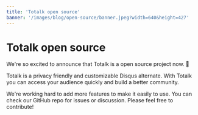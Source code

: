 ```yaml
---
title: 'Totalk open source'
banner: '/images/blog/open-source/banner.jpeg?width=640&height=427'
---
```


# Totalk open source

We're so excited to announce that Totalk is a open source project now. 🚀

Totalk is a privacy friendly and customizable Disqus alternate. With Totalk you can access your audience quickly and build a better community.

We're working hard to add more features to make it easily to use. You can check our GitHub repo for issues or discussion. Please feel free to contribute!
